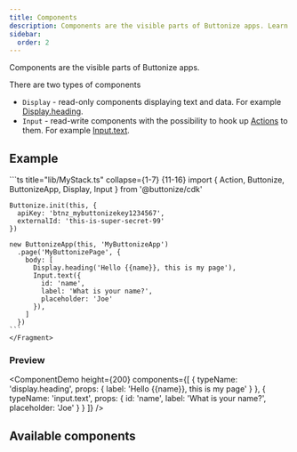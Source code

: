 ```yaml
---
title: Components
description: Components are the visible parts of Buttonize apps. Learn more about how Buttonize Components work.
sidebar:
  order: 2
---
```



<FrameworkSelect />

Components are the visible parts of Buttonize apps.

There are two types of components

- `Display` - read-only components displaying text and data. For example [Display.heading](/components/displayheading/).
- `Input` - read-write components with the possibility to hook up [Actions](/core-concepts/actions/) to them. For example [Input.text](/components/input-text/).

## Example

<FrameworkContent>
  <Fragment slot="cdk">
    ```ts title="lib/MyStack.ts" collapse={1-7} {11-16}
    import { Action, Buttonize, ButtonizeApp, Display, Input } from '@buttonize/cdk'

    Buttonize.init(this, {
      apiKey: 'btnz_mybuttonizekey1234567',
      externalId: 'this-is-super-secret-99'
    })

    new ButtonizeApp(this, 'MyButtonizeApp')
      .page('MyButtonizePage', {
        body: [
          Display.heading('Hello {{name}}, this is my page'),
          Input.text({
            id: 'name',
            label: 'What is your name?',
            placeholder: 'Joe'
          }),
        ]
      })
    ```
    </Fragment>

</FrameworkContent>

### Preview

<ComponentDemo
	height={200}
	components={[
		{
			typeName: 'display.heading',
			props: {
				label: 'Hello {{name}}, this is my page'
			}
		},
		{
			typeName: 'input.text',
			props: {
				id: 'name',
				label: 'What is your name?',
				placeholder: 'Joe'
			}
		}
	]}
/>

## Available components

<PagesList idPrefix="components/" />
